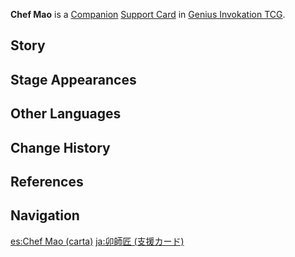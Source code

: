 {{About|the [[Genius Invokation TCG]] Support Card|the [[NPC]]|Chef Mao}}
{{Genius Invokation TCG Infobox
|title     = Chef Mao
|id        = 322005
|image     = Chef Mao Support Card.png
|type      = Support Card
|group     = Companion
|effect    = '''After playing a Food Event Card:''' Create 1 random Elemental Die. (Once per Round)<br>'''After playing a Food Event Card:''' Draw 1 random Food Event Card from your deck (once per match).
|matching  = 1
|source1   = Defeat [[Chef Mao]] in [[Genius Invokation TCG]]
|source2   = {{Sold By}}
|features  = Chef Mao
}}
'''Chef Mao''' is a [[Companion Card|Companion]] [[Support Card]] in [[Genius Invokation TCG]].

==Story==
{{Description|"We just concern ourselves with making the most delicious food imaginable using everyday ingredients, universally loved flavors, and truly excellent cooking."|title=Chef Mao, Ingenious Gourmet}}

==Stage Appearances==
{{Genius Invokation TCG Stage Appearances}}

==Other Languages==
{{Other Languages|Transclude=Chef Mao}}

==Change History==
{{Change History|3.3}}

==References==
{{Reflist}}

==Navigation==
{{Genius Invokation TCG Navbox|Support Card Obtainable}}

[[es:Chef Mao (carta)]]
[[ja:卯師匠 (支援カード)]]